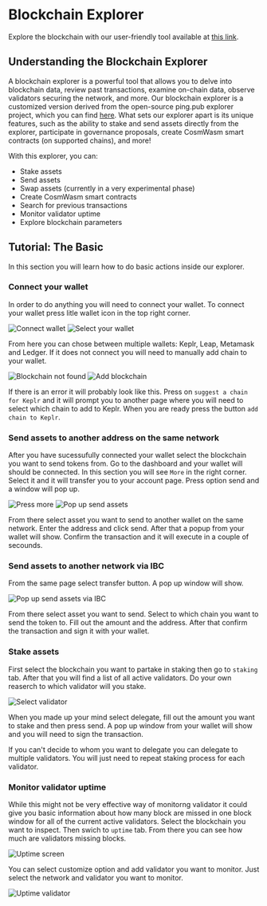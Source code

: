 
# Blockchain Explorer

Explore the blockchain with our user-friendly tool available at 
[this link](https://explorer.cogwheel.zone).

## Understanding the Blockchain Explorer

A blockchain explorer is a powerful tool that allows you to delve into blockchain data, 
review past transactions, examine on-chain data, observe validators securing the network, 
and more. Our blockchain explorer is a customized version derived from the open-source ping.pub 
explorer project, which you can find [here](https://github.com/ping-pub/explorer). What sets our 
explorer apart is its unique features, such as the ability to stake and send assets directly from 
the explorer, participate in governance proposals, create CosmWasm smart contracts (on supported 
chains), and more!

With this explorer, you can:

- Stake assets
- Send assets
- Swap assets (currently in a very experimental phase)
- Create CosmWasm smart contracts
- Search for previous transactions
- Monitor validator uptime
- Explore blockchain parameters

## Tutorial: The Basic

In this section you will learn how to do basic actions inside our 
explorer. 

### Connect your wallet

In order to do anything you will need to connect your wallet. To 
connect your wallet press litle wallet icon in the top right corner.

![Connect wallet](../../public/assets/connectWallet.webp)
![Select your wallet](../../public/assets/selectWallet.webp)

From here you can chose between multiple wallets: Keplr, Leap, 
Metamask and Ledger. If it does not connect you will 
need to manually add chain to your wallet.

![Blockchain not found](../../public/assets/addBlockchain.webp)
![Add blockchain](../../public/assets/addTheChain.webp)

If there is an error it will probably look like this. 
Press on `suggest a chain for Keplr` and it will prompt you to another 
page where you will need to select which chain to add to Keplr.
When you are ready press the button `add chain to Keplr`.

### Send assets to another address on the same network

After you have sucessufully connected your wallet select the blockchain 
you want to send tokens from. Go to the dashboard and your wallet will 
should be connected. In this section you will see `More` in the right 
corner. Select it and it will transfer you to your account page. Press 
option send and a window will pop up. 

![Press more](../../public/assets/selectMore.webp)
![Pop up send assets](../../public/assets/sendAssets.webp)

From there select asset you want to send to another wallet 
on the same network. Enter the address and click send. After that
a popup from your wallet will show. Confirm the transaction and it
will execute in a couple of secounds.

### Send assets to another network via IBC

From the same page select transfer button. A pop up window will show.

![Pop up send assets via IBC](../../public/assets/sendAssetsIBC.webp)

From there select asset you want to send. Select to which chain you
want to send the token to. Fill out the amount and the address.
After that confirm the transaction and sign it with your wallet.

### Stake assets

First select the blockchain you want to partake in staking
then go to `staking` tab. After that you will find a list of all 
active validators. Do your own reaserch to which validator will you
stake. 

![Select validator](../../public/assets/stake.webp)

When you made up your mind select delegate, fill out the amount you 
want to stake and then press send. A pop up window from your wallet
will show and you will need to sign the transaction.

 
<Callout type="info" emoji="ℹ️">
  If you can't decide to whom you want to delegate you can delegate
  to multiple validators. You will just need to repeat staking process
  for each validator.
</Callout>

### Monitor validator uptime

While this might not be very effective way of monitorng validator it
could give you basic information about how many block are missed in
one block window for all of the current active validators. Select the
blockchain you want to inspect. Then swich to `uptime` tab. From there
you can see how much are validators missing blocks. 

![Uptime screen](../../public/assets/uptime.webp)

You can select customize option and add validator you want to monitor.
Just select the network and validator you want to monitor.

![Uptime validator](../../public/assets/uptimeValidator.webp)